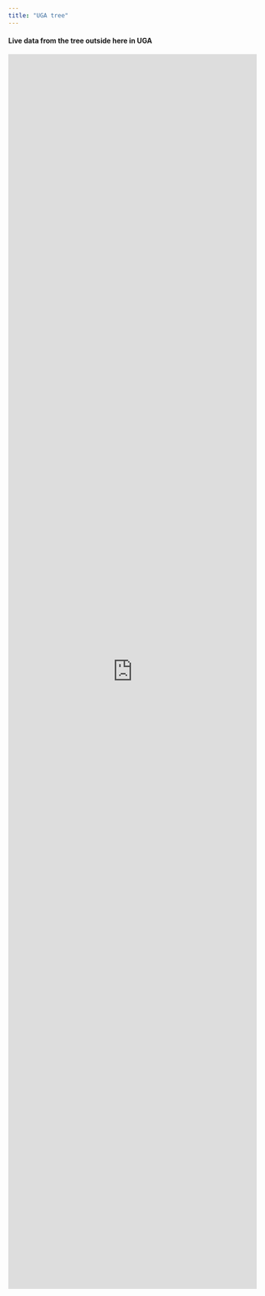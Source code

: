 ```yaml
---
title: "UGA tree"
---
```


#### Live data from the tree outside here in UGA

<iframe width="100%" height="2500px" frameborder="0" src="https://industrial.ubidots.com/app/dashboards/public/dashboard/CUI-3Lk6kmz9TmvmV2JczwZY-vbfDAuHfQFeiwAQcYs?datePicker=true&embed=true"></iframe>
